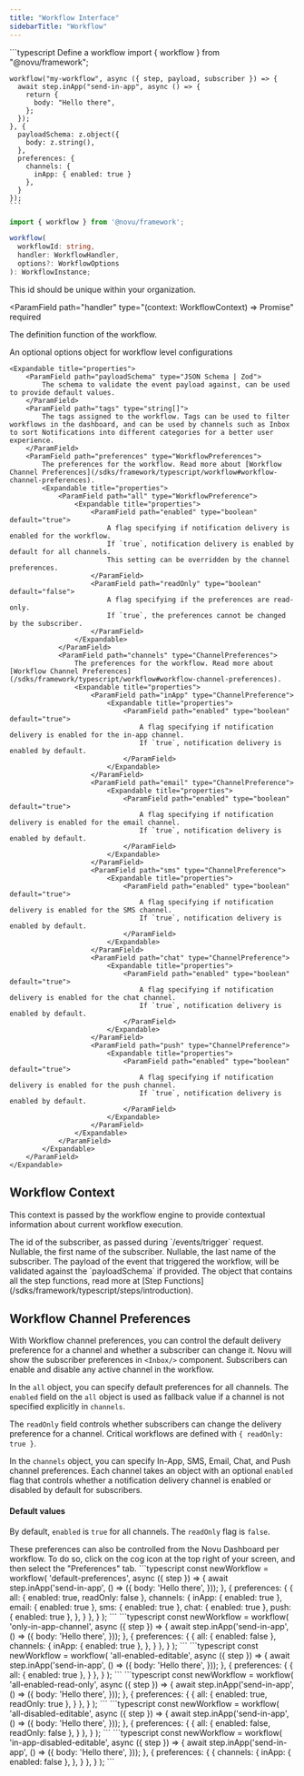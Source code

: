 ```yaml
---
title: "Workflow Interface"
sidebarTitle: "Workflow"
---
```


<RequestExample>
    ```typescript Define a workflow
    import { workflow } from "@novu/framework";

    workflow("my-workflow", async ({ step, payload, subscriber }) => {
      await step.inApp("send-in-app", async () => {
        return {
          body: "Hello there",
        };
      });
    }, {
      payloadSchema: z.object({
        body: z.string(),
      },
      preferences: {
        channels: {
          inApp: { enabled: true }
        },
      }
    });
    ```
</RequestExample>

```typescript
import { workflow } from '@novu/framework';

workflow(
  workflowId: string,
  handler: WorkflowHandler,
  options?: WorkflowOptions
): WorkflowInstance;
```

<ParamField path="workflowId" type="number" required>
  This id should be unique within your organization.
</ParamField>

<ParamField
  path="handler"
  type="(context: WorkflowContext) => Promise<void>"
  required
>
  The definition function of the workflow.
</ParamField>

<ParamField path="options" type="WorkflowOptions">
    An optional options object for workflow level configurations

    <Expandable title="properties">
        <ParamField path="payloadSchema" type="JSON Schema | Zod">
            The schema to validate the event payload against, can be used to provide default values.
        </ParamField>
        <ParamField path="tags" type="string[]">
            The tags assigned to the workflow. Tags can be used to filter workflows in the dashboard, and can be used by channels such as Inbox to sort Notifications into different categories for a better user experience.
        </ParamField>
        <ParamField path="preferences" type="WorkflowPreferences">
            The preferences for the workflow. Read more about [Workflow Channel Preferences](/sdks/framework/typescript/workflow#workflow-channel-preferences).
            <Expandable title="properties">
                <ParamField path="all" type="WorkflowPreference">
                    <Expandable title="properties">
                        <ParamField path="enabled" type="boolean" default="true">
                            A flag specifying if notification delivery is enabled for the workflow.
                            If `true`, notification delivery is enabled by default for all channels.
                            This setting can be overridden by the channel preferences.
                        </ParamField>
                        <ParamField path="readOnly" type="boolean" default="false">
                            A flag specifying if the preferences are read-only.
                            If `true`, the preferences cannot be changed by the subscriber.
                        </ParamField>
                    </Expandable>
                </ParamField>
                <ParamField path="channels" type="ChannelPreferences">
                    The preferences for the workflow. Read more about [Workflow Channel Preferences](/sdks/framework/typescript/workflow#workflow-channel-preferences).
                    <Expandable title="properties">
                        <ParamField path="inApp" type="ChannelPreference">
                            <Expandable title="properties">
                                <ParamField path="enabled" type="boolean" default="true">
                                    A flag specifying if notification delivery is enabled for the in-app channel.
                                    If `true`, notification delivery is enabled by default.
                                </ParamField>
                            </Expandable>
                        </ParamField>
                        <ParamField path="email" type="ChannelPreference">
                            <Expandable title="properties">
                                <ParamField path="enabled" type="boolean" default="true">
                                    A flag specifying if notification delivery is enabled for the email channel.
                                    If `true`, notification delivery is enabled by default.
                                </ParamField>
                            </Expandable>
                        </ParamField>
                        <ParamField path="sms" type="ChannelPreference">
                            <Expandable title="properties">
                                <ParamField path="enabled" type="boolean" default="true">
                                    A flag specifying if notification delivery is enabled for the SMS channel.
                                    If `true`, notification delivery is enabled by default.
                                </ParamField>
                            </Expandable>
                        </ParamField>
                        <ParamField path="chat" type="ChannelPreference">
                            <Expandable title="properties">
                                <ParamField path="enabled" type="boolean" default="true">
                                    A flag specifying if notification delivery is enabled for the chat channel.
                                    If `true`, notification delivery is enabled by default.
                                </ParamField>
                            </Expandable>
                        </ParamField>
                        <ParamField path="push" type="ChannelPreference">
                            <Expandable title="properties">
                                <ParamField path="enabled" type="boolean" default="true">
                                    A flag specifying if notification delivery is enabled for the push channel.
                                    If `true`, notification delivery is enabled by default.
                                </ParamField>
                            </Expandable>
                        </ParamField>
                    </Expandable>
                </ParamField>
            </Expandable>
        </ParamField>
    </Expandable>

</ParamField>

## Workflow Context

This context is passed by the workflow engine to provide contextual information about current workflow execution.

<ParamField path="subscriber" type="Subscriber">
  <Expandable title="properties">
    <ParamField path="subscriberId" type="string" required>
      The id of the subscriber, as passed during `/events/trigger` request.
    </ParamField>
    <ParamField path="firstName" type="string">
      Nullable, the first name of the subscriber.
    </ParamField>
    <ParamField path="lastName" type="string">
      Nullable, the last name of the subscriber.
    </ParamField>
  </Expandable>
</ParamField>

<ParamField path="payload" type="InferProperties<payloadSchema>">
  The payload of the event that triggered the workflow, will be validated
  against the `payloadSchema` if provided.
</ParamField>

<ParamField path="step" type="object">
  The object that contains all the step functions, read more at [Step
  Functions](/sdks/framework/typescript/steps/introduction).
</ParamField>

## Workflow Channel Preferences

With Workflow channel preferences, you can control the default delivery preference for a channel and whether a subscriber can change it. Novu will show the subscriber preferences in `<Inbox/>` component. Subscribers can enable and disable any active channel in the workflow.

In the `all` object, you can specify default preferences for all channels. The `enabled` field on the `all` object is used as fallback value if a channel is not specified explicitly in `channels`. 

The `readOnly` field controls whether subscribers can change the delivery preference for a channel. Critical workflows are defined with `{ readOnly: true }`.

In the `channels` object, you can specify In-App, SMS, Email, Chat, and Push channel preferences. Each channel takes an object with an optional `enabled` flag that controls whether a notification delivery channel is enabled or disabled by default for subscribers.

#### Default values

By default, `enabled` is `true` for all channels. The `readOnly` flag is `false`.

<Note>
These preferences can also be controlled from the Novu Dashboard per workflow. To do so, click on the cog icon at the top right of your screen, and then select the  "Preferences" tab.
</Note>

<Tabs>
<Tab title="Default">
```typescript
const newWorkflow = workflow(
  'default-preferences',
  async ({ step }) => {
    await step.inApp('send-in-app', () => ({
      body: 'Hello there',
    }));
  },
  {
    preferences: {
      {
        all: { enabled: true, readOnly: false },
        channels: {
          inApp: { enabled: true },
          email: { enabled: true },
          sms: { enabled: true },
          chat: { enabled: true },
          push: { enabled: true },
        },
      }
    },
  }
);
```
</Tab>
<Tab title="In-App Only - Editable">
```typescript
const newWorkflow = workflow(
  'only-in-app-channel',
  async ({ step }) => {
    await step.inApp('send-in-app', () => ({
      body: 'Hello there',
    }));
  },
  {
    preferences: {
      {
        all: { enabled: false },
        channels: {
          inApp: { enabled: true },
        },
      }
    },
  }
);
```
</Tab>
<Tab title="All Enabled - Editable">
```typescript
const newWorkflow = workflow(
  'all-enabled-editable',
  async ({ step }) => {
    await step.inApp('send-in-app', () => ({
      body: 'Hello there',
    }));
  },
  {
    preferences: {
      {
        all: { enabled: true },
      }
    },
  }
);
```
</Tab>
<Tab title="All Enabled - Critical">
```typescript
const newWorkflow = workflow(
  'all-enabled-read-only',
  async ({ step }) => {
    await step.inApp('send-in-app', () => ({
      body: 'Hello there',
    }));
  },
  {
    preferences: {
      {
        all: { enabled: true, readOnly: true },
      }
    },
  }
);
```
</Tab>
<Tab title="All Disabled - Editable">
```typescript
const newWorkflow = workflow(
  'all-disabled-editable',
  async ({ step }) => {
    await step.inApp('send-in-app', () => ({
      body: 'Hello there',
    }));
  },
  {
    preferences: {
      {
        all: { enabled: false, readOnly: false },
      }
    },
  }
);
```
</Tab>
<Tab title="In-App Disabled - Editable">
```typescript
const newWorkflow = workflow(
  'in-app-disabled-editable',
  async ({ step }) => {
    await step.inApp('send-in-app', () => ({
      body: 'Hello there',
    }));
  },
  {
    preferences: {
      {
        channels: {
          inApp: { enabled: false },
        },
      }
    },
  }
);
```
</Tab>
</Tabs>
